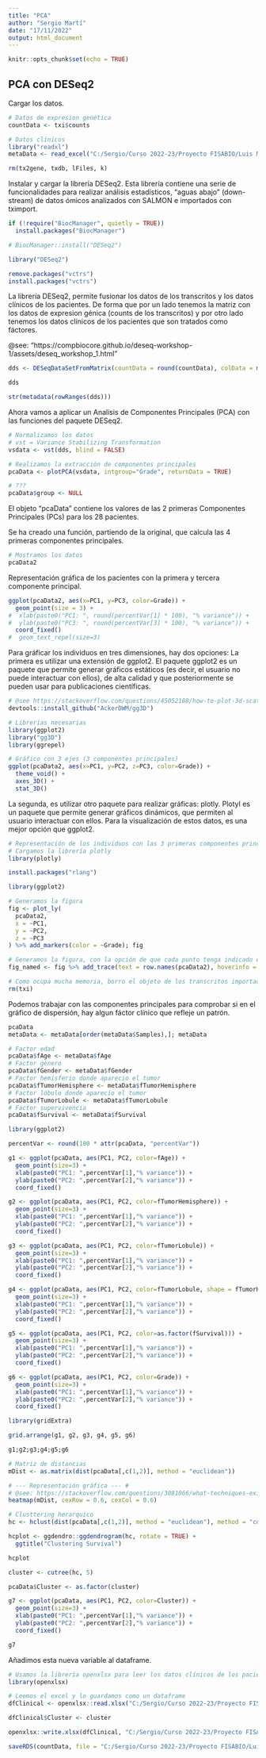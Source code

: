 ```yaml
---
title: "PCA"
author: "Sergio Martí"
date: "17/11/2022"
output: html_document
---
```


```r
knitr::opts_chunk$set(echo = TRUE)
```

## PCA con DESeq2

Cargar los datos.

```r
# Datos de expresion genética
countData <- txi$counts

# Datos clínicos
library("readxl")
metaData <- read_excel("C:/Sergio/Curso 2022-23/Proyecto FISABIO/Luis Miguel/dfClinical.xlsx")

rm(tx2gene, txdb, lFiles, k)


```

Instalar y cargar la librería DESeq2. Esta librería contiene una serie de funcionalidades para realizar análisis estadísticos, "aguas abajo" (down-stream) de datos ómicos analizados con SALMON e importados con tximport.

```r
if (!require("BiocManager", quietly = TRUE))
  install.packages("BiocManager")

# BiocManager::install("DESeq2")

library("DESeq2")

remove.packages("vctrs")
install.packages("vctrs")
```

La librería DESeq2, permite fusionar los datos de los transcritos y los datos clínicos de los pacientes. De forma que por un lado tenemos la matriz con los datos de expresion génica (counts de los transcritos) y por otro lado tenemos los datos clínicos de los pacientes que son tratados como fáctores.

@see: "https://compbiocore.github.io/deseq-workshop-1/assets/deseq_workshop_1.html"

```r
dds <- DESeqDataSetFromMatrix(countData = round(countData), colData = metaData, design = ~Grade)

dds

str(metadata(rowRanges(dds)))
```

Ahora vamos a aplicar un Analisis de Componentes Principales (PCA) con las funciones del paquete DESeq2.

```r
# Normalizamos los datos
# vst = Variance Stabilizing Transformation
vsdata <- vst(dds, blind = FALSE)

# Realizamos la extracción de componentes principales
pcaData <- plotPCA(vsdata, intgroup="Grade", returnData = TRUE)

# ???
pcaData$group <- NULL
```

El objeto "pcaData" contiene los valores de las 2 primeras Componentes Principales (PCs) para los 28 pacientes.

Se ha creado una función, partiendo de la original, que calcula las 4 primeras componentes principales.

```r
# Mostramos los datos
pcaData2
```

Representación gráfica de los pacientes con la primera y tercera componente principal.

```r
ggplot(pcaData2, aes(x=PC1, y=PC3, color=Grade)) +
  geom_point(size = 3) + 
#  xlab(paste0("PC1: ", round(percentVar[1] * 100), "% variance")) + 
#  ylab(paste0("PC3: ", round(percentVar[3] * 100), "% variance")) + 
  coord_fixed()
#  geom_text_repel(size=3)

```

Para gráficar los individuos en tres dimensiones, hay dos opciones:
La primera es utilizar una extensión de ggplot2. El paquete ggplot2 es un paquete que permite generar gráficos estáticos (es decir, el usuario no puede interactuar con ellos), de alta calidad y que posteriormente se pueden usar para publicaciones científicas.

```r
# @see https://stackoverflow.com/questions/45052188/how-to-plot-3d-scatter-diagram-using-ggplot
devtools::install_github("AckerDWM/gg3D")

# Librerías necesarias
library(ggplot2)
library("gg3D")
library(ggrepel)

# Gráfico con 3 ejes (3 componentes principales)
ggplot(pcaData2, aes(x=PC1, y=PC2, z=PC3, color=Grade)) + 
  theme_void() + 
  axes_3D() + 
  stat_3D()
```

La segunda, es utilizar otro paquete para realizar gráficas: plotly. Plotyl es un paquete que permite generar gráficos dinámicos, que permiten al usuario interactuar con ellos. Para la visualización de estos datos, es una mejor opción que ggplot2.

```r
# Representación de los individuos con las 3 primeras componentes principales.
# Cargamos la librería plotly
library(plotly)

install.packages("rlang")

library(ggplot2)

# Generamos la figura
fig <- plot_ly(
  pcaData2,
  x = ~PC1,
  y = ~PC2,
  z = ~PC3
) %>% add_markers(color = ~Grade); fig

# Generamos la figura, con la opción de que cada punto tenga indicado el nombre de la muestra.
fig_named <- fig %>% add_trace(text = row.names(pcaData2), hoverinfo = 'text', marker = list(color='green')); fig_named
```



```r
# Como ocupa mucha memoria, borro el objeto de los transcritos importados para liberar espacio
rm(txi)
```

Podemos trabajar con las componentes principales para comprobar si en el gráfico de dispersión, hay algun fáctor clínico que refleje un patrón.

```r
pcaData
metaData <- metaData[order(metaData$Samples),]; metaData

# Factor edad
pcaData$fAge <- metaData$fAge
# Factor género
pcaData$fGender <- metaData$fGender
# Factor hemisferio donde aparecio el tumor
pcaData$fTumorHemisphere <- metaData$fTumorHemisphere
# Factor lóbulo donde aparecio el tumor
pcaData$fTumorLobule <- metaData$fTumorLobule
# Factor supervivencia
pcaData$fSurvival <- metaData$fSurvival

library(ggplot2)

percentVar <- round(100 * attr(pcaData, "percentVar"))

g1 <- ggplot(pcaData, aes(PC1, PC2, color=fAge)) +
  geom_point(size=3) +
  xlab(paste0("PC1: ",percentVar[1],"% variance")) +
  ylab(paste0("PC2: ",percentVar[2],"% variance")) + 
  coord_fixed()

g2 <- ggplot(pcaData, aes(PC1, PC2, color=fTumorHemisphere)) +
  geom_point(size=3) +
  xlab(paste0("PC1: ",percentVar[1],"% variance")) +
  ylab(paste0("PC2: ",percentVar[2],"% variance")) + 
  coord_fixed()

g3 <- ggplot(pcaData, aes(PC1, PC2, color=fTumorLobule)) +
  geom_point(size=3) +
  xlab(paste0("PC1: ",percentVar[1],"% variance")) +
  ylab(paste0("PC2: ",percentVar[2],"% variance")) + 
  coord_fixed()

g4 <- ggplot(pcaData, aes(PC1, PC2, color=fTumorLobule, shape = fTumorHemisphere)) +
  geom_point(size=3) +
  xlab(paste0("PC1: ",percentVar[1],"% variance")) +
  ylab(paste0("PC2: ",percentVar[2],"% variance")) + 
  coord_fixed()

g5 <- ggplot(pcaData, aes(PC1, PC2, color=as.factor(fSurvival))) +
  geom_point(size=3) +
  xlab(paste0("PC1: ",percentVar[1],"% variance")) +
  ylab(paste0("PC2: ",percentVar[2],"% variance")) + 
  coord_fixed()

g6 <- ggplot(pcaData, aes(PC1, PC2, color=Grade)) +
  geom_point(size=3) +
  xlab(paste0("PC1: ",percentVar[1],"% variance")) +
  ylab(paste0("PC2: ",percentVar[2],"% variance")) + 
  coord_fixed()

library(gridExtra)

grid.arrange(g1, g2, g3, g4, g5, g6)

g1;g2;g3;g4;g5;g6
```

```r
# Matriz de distancias
mDist <- as.matrix(dist(pcaData[,c(1,2)], method = "euclidean"))

# --- Representación gráfica --- #
# @see: https://stackoverflow.com/questions/3081066/what-techniques-exists-in-r-to-visualize-a-distance-matrix
heatmap(mDist, cexRow = 0.6, cexCol = 0.6)

# Clusttering herarquico
hc <- hclust(dist(pcaData[,c(1,2)], method = "euclidean"), method = "complete"); hc

hcplot <- ggdendro::ggdendrogram(hc, rotate = TRUE) + 
  ggtitle("Clustering Survival")

hcplot

cluster <- cutree(hc, 5)

pcaData$Cluster <- as.factor(cluster)

g7 <- ggplot(pcaData, aes(PC1, PC2, color=Cluster)) +
  geom_point(size=3) +
  xlab(paste0("PC1: ",percentVar[1],"% variance")) +
  ylab(paste0("PC2: ",percentVar[2],"% variance")) + 
  coord_fixed()

g7
```

Añadimos esta nueva variable al dataframe.

```r
# Usamos la librería openxlsx para leer los datos clínicos de los pacientes del excel
library(openxlsx)

# Leemos el excel y lo guardamos como un dataframe
dfClinical <- openxlsx::read.xlsx("C:/Sergio/Curso 2022-23/Proyecto FISABIO/Luis Miguel/DATOS CLÍNICOS asociados a RNA-seq.xlsx", "Hoja1")

dfClinical$Cluster <- cluster

openxlsx::write.xlsx(dfClinical, "C:/Sergio/Curso 2022-23/Proyecto FISABIO/Luis Miguel/dfClinical.xlsx")

saveRDS(countData, file = "C:/Sergio/Curso 2022-23/Proyecto FISABIO/Luis Miguel/countData.rds")
```

